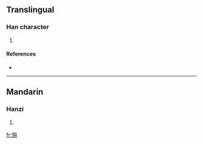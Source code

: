 ==Translingual==

===Han character===
{{Han char|rn=61|rad=心|as=14|sn=17|four=|canj=心竹X金 (PHXC)}}

# {{defn|Han|sort=心14}}

====References====
* {{Han ref|kx=0406.270|dkj=11365|dj=0747.230|hdz=42361.060|uh=61D9|ud=25049}}

----

==Mandarin==

===Hanzi===
{{cmn-hanzi|pin=[[yǔ]] ([[yu3]])|wg=yü<sup>3</sup>}}

# {{defn|Mandarin}}

[[fr:懙]]